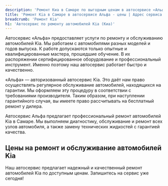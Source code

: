 ```yaml
---
description: 'Ремонт Киа в Самаре по выгодным ценам в автосервисе «Альфа». Приглашаем всех владельцев Kia на техническое обслуживание!'
title: 'Ремонт Kia в Самаре в автосервисе Альфа - цены | Адрес сервиса Киа'
breadcrumb: 'Ремонт Kia'
h1: 'Автосервис по ремонту автомобилей Kia (Киа)'
---
```


<p>
	 Автосервис «Альфа» предоставляет услуги по ремонту и обслуживанию автомобилей Kia. Мы работаем с автомобилями разных моделей и годов выпуска. К работе допускаются только опытные и квалифицированные мастера, прошедшие обучение. В их распоряжении сертифицированное оборудование и профессиональный инструмент. Именно поэтому наш автосервис работает быстро и качественно.
</p>
<p>
	 «Альфа» — авторизованный автосервис Kia. Это даёт нам право осуществлять регулярное обслуживание автомобилей, находящихся на гарантии. Мы оформляем эту процедуру в соответствии с требованиями производителя. Таким образом, при наступлении гарантийного случая, вы имеете право рассчитывать на бесплатный ремонт у дилера.
</p>

Автосервис Альфа предлагает профессиональный ремонт автомобилей Kia в Самаре. Мы выполняем диагностику, обслуживание и ремонт всех узлов автомобиля, а также замену технических жидкостей с гарантией качества.

<h2 class="mt-12 lg:mt-20">Цены на ремонт и обслуживание автомобилей Kia</h2>

<div class="mb-12 lg:mb-20"><Table data={priceData} popupText="Онлайн запись. <br />" tableLoyoutFixed={true} /></div>

<RepairServices />

Наш автосервис предлагает надежный и качественный ремонт автомобилей Kia по доступным ценам. Запишитесь на сервис уже сегодня!
